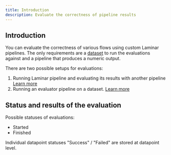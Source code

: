 ```yaml
---
title: Introduction
description: Evaluate the correctness of pipeline results
---
```


## Introduction

You can evaluate the correctness of various flows using custom Laminar pipelines.
The only requirements are a [dataset](/datasets/introduction)
to run the evaluations against and a pipeline that produces a numeric output.

There are two possible setups for evaluations:
1. Running Laminar pipeline and evaluating its results with another pipeline [Learn more](/evaluations/evaluation-with-executor)
1. Running an evaluator pipeline on a dataset. [Learn more](/evaluations/evaluation-data-only)

## Status and results of the evaluation

Possible statuses of evaluations:
- Started
- Finished

Individual datapoint statuses "Success" / "Failed" are stored at datapoint level.
